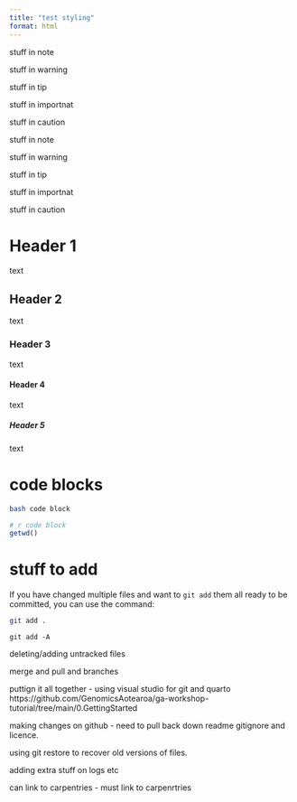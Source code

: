 ```yaml
---
title: "test styling"
format: html
---
```


::: {.callout-note}
stuff in note
:::

::: {.callout-warning}
stuff in warning
:::

::: {.callout-tip}
stuff in tip
:::

::: {.callout-important}
stuff in importnat
:::

::: {.callout-caution}
stuff in caution
:::

::: {.callout-note collapse="true"}
stuff in note
:::

::: {.callout-warning collapse="true"}
stuff in warning
:::

::: {.callout-tip collapse="true"}
stuff in tip
:::

::: {.callout-important collapse="true"}
stuff in importnat
:::

::: {.callout-caution collapse="true"}
stuff in caution
:::



# Header 1

text

## Header 2

text

### Header 3

text

#### Header 4

text

##### Header 5

text


# code blocks

```bash
bash code block
```

```r
# r code block
getwd()
```


# stuff to add

If you have changed multiple files and want to `git add` them all ready to be committed, you can use the command:
```bash
git add . 
```

`git add -A`

deleting/adding untracked files

merge and pull
and branches

puttign it all together
- using visual studio for git and quarto https://github.com/GenomicsAotearoa/ga-workshop-tutorial/tree/main/0.GettingStarted


making changes on github - need to pull back down readme gitignore and licence.

using git restore to recover old versions of files. 

adding extra stuff on logs etc

can link to carpentries - must link to carpenrtries